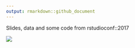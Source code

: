 ```yaml
---
output: rmarkdown::github_document
---
```


Slides, data and some code from rstudioconf::2017

![](readme.png)
